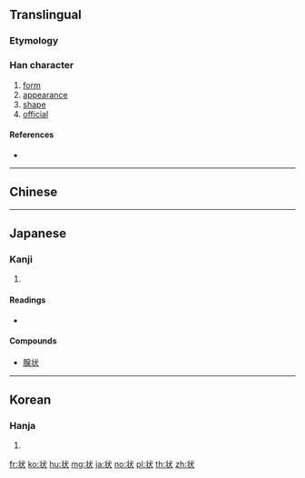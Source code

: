 {{also|狀}}
==Translingual==

===Etymology===
{{Han simp|狀|f=爿|t=丬}}

===Han character===
{{Han char|rn=94|rad=犬|as=03|sn=6|four=|canj=LMIK|ids=⿰丬犬}}

# [[form]]
# [[appearance]]
# [[shape]]
# [[official]]

====References====
* {{Han ref|kx=0706.171|dkj=20257|dj=1119.100|hdz=21332.030|uh=72B6|ud=29366}}

----

==Chinese==
{{zh-see|狀}}

----

==Japanese==

===Kanji===
{{ja-kanji|grade=5|rs=犬03|style=s|kyu=狀}}

# {{defn|lang=ja|sort=犬03}}

====Readings====
* {{ja-readings
|goon=[[じょう]] (jō) < [[じやう]] (zyau)
|kanon=[[そう]] (sō) < [[さう]] (sau) {{qualifier|non-[[w:Jōyō kanji|Jōyō]] reading}}
|kun=[[かたち]] (katachi)}}

====Compounds====
* [[腺状]]

----

==Korean==

===Hanja===
{{ko-hanja|hangeul=[[장]], [[상]]|eumhun=|rv=jang, sang|mr=chang, sang|y=cang, sang}}

# {{defn|lang=ko|sort=犬03}}

[[fr:状]]
[[ko:状]]
[[hu:状]]
[[mg:状]]
[[ja:状]]
[[no:状]]
[[pl:状]]
[[th:状]]
[[zh:状]]